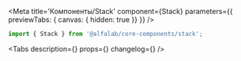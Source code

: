 


<Meta
    title='Компоненты/Stack'
    component={Stack}
    parameters={{ previewTabs: { canvas: { hidden: true }} }}
/>


<!-- Canvas -->

<Story name='Stack'>
    <div />
</Story>


<!-- Docs -->

<ComponentHeader
    name='Stack'
    version={version}
    package='@alfalab/core-components/stack'
/>

```jsx
import { Stack } from '@alfalab/core-components/stack';
```

<Tabs
    description={<Description />}
    props={<Props of={StackTS} />}
    changelog={<Changelog />}
/>
